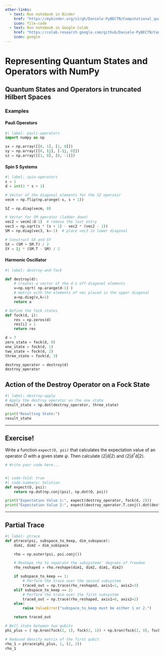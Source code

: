 ```yaml
---
other-links:
  - text: Run notebook in Binder
    href: "https://mybinder.org/v2/gh/Daniele-PyBECTN/Computational_quantum_optics_lectures/notebooks/?urlpath=lab/tree/notebooks/lecture1/quantum_objects_numpy.ipynb"
    icon: file-code
  - text: Run notebook in Google Colab
    href: "https://colab.research.google.com/github/Daniele-PyBECTN/Computational_quantum_optics_lectures/blob/notebooks/notebooks/lecture1/quantum_objects_numpy.ipynb"
    icon: google
---
```

# Representing Quantum States and Operators with NumPy

## Quantum States and Operators in truncated Hilbert Spaces

### Examples

#### Pauli Operators

```python
#| label: pauli-operators
import numpy as np

sx = np.array([[0, 1], [1, 0]])
sy = np.array([[0, 1j], [-1j, 0]])
sz = np.array([[1, 0], [0, -1]])
```

#### Spin S Systems

```python
#| label: spin-operators
s = 1
d = int(2 * s + 1)

# Vector of the diagonal elements for the SZ operator
vecm = np.flip(np.arange(-s, s + 1))

SZ = np.diag(vecm, 0)

# Vector for SM operator (ladder down)
vec2 = vecm[:d-1]  # remove the last entry
vec3 = np.sqrt(s * (s + 1) - vec2 * (vec2 - 1))
SM = np.diag(vec3, k=-1)  # place vec3 in lower diagonal

# Construct SX and SY
SX = (SM + SM.T) / 2
SY = 1j * (SM.T - SM) / 2
```

#### Harmonic Oscillator

```python
#| label: destroy-and-fock

def destroy(d):
    # creates a vector of the d-1 off-diagonal elements
    v=np.sqrt( np.arange(d-1) )
    # matrix with the elements of vec placed in the upper diagonal
    a=np.diag(v,k=1)
    return a

# Define the fock states
def fock(d, i):
    res = np.zeros(d)
    res[i] = 1
    return res

d = 7
zero_state = fock(d, 0)
one_state = fock(d, 1)
two_state = fock(d, 2)
three_state = fock(d, 3)

destroy_operator = destroy(d)
destroy_operator
```

## Action of the Destroy Operator on a Fock State

```python
#| label: destroy-apply
# Apply the destroy operator on the one state
result_state = np.dot(destroy_operator, three_state)

print("Resulting State:")
result_state
```

---

::: {.callout-caution}
## Exercise!

Write a function `expect(O, psi)` that calculates the expectation value of an operator $\hat{O}$ with a given state $\psi$. Then calculate $\langle 2 \vert \hat{a} \vert 2 \rangle$ and $\langle 2 \vert \hat{a}^\dagger \hat{a} \vert 2 \rangle$.
:::

```python
# Write your code here...



```

```python
#| code-fold: true
#| code-summary: Solution
def expect(O, psi):
    return np.dot(np.conj(psi), np.dot(O, psi))

print("Expectation Value 1:", expect(destroy_operator, fock(d, 2)))
print("Expectation Value 2:", expect(destroy_operator.T.conj().dot(destroy_operator), fock(d, 2)))
```

---

## Partial Trace

```python
#| label: ptrace
def ptrace(psi, subspace_to_keep, dim_subspace):
    dim1, dim2 = dim_subspace

    rho = np.outer(psi, psi.conj())

    # Reshape rho to separate the subsystems' degrees of freedom
    rho_reshaped = rho.reshape(dim1, dim2, dim1, dim2)

    if subspace_to_keep == 1:
        # Perform the trace over the second subsystem
        traced_out = np.trace(rho_reshaped, axis1=1, axis2=3)
    elif subspace_to_keep == 2:
        # Perform the trace over the first subsystem
        traced_out = np.trace(rho_reshaped, axis1=0, axis2=2)
    else:
        raise ValueError("subspace_to_keep must be either 1 or 2.")

    return traced_out

# Bell state between two qubits
phi_plus = ( np.kron(fock(2, 1), fock(2, 1)) + np.kron(fock(2, 0), fock(2, 0)) ) / np.sqrt(2)

# Reduced density matrix of the first qubit
rho_1 = ptrace(phi_plus, 1, (2, 2))
rho_1
```